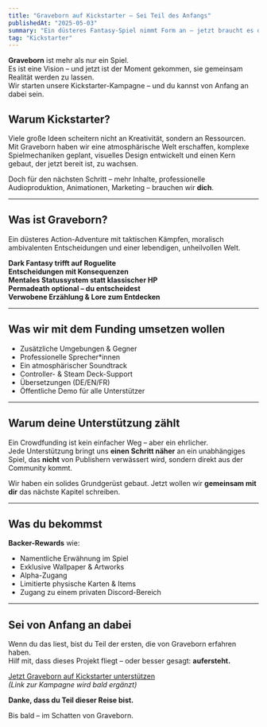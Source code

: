 ```yaml
---
title: "Graveborn auf Kickstarter – Sei Teil des Anfangs"
publishedAt: "2025-05-03"
summary: "Ein düsteres Fantasy-Spiel nimmt Form an – jetzt braucht es deine Unterstützung, um Wirklichkeit zu werden."
tag: "Kickstarter"
---
```


**Graveborn** ist mehr als nur ein Spiel.  
Es ist eine Vision – und jetzt ist der Moment gekommen, sie gemeinsam Realität werden zu lassen.  
Wir starten unsere Kickstarter-Kampagne – und du kannst von Anfang an dabei sein.

## Warum Kickstarter?

Viele große Ideen scheitern nicht an Kreativität, sondern an Ressourcen.  
Mit Graveborn haben wir eine atmosphärische Welt erschaffen, komplexe Spielmechaniken geplant, visuelles Design entwickelt und einen Kern gebaut, der jetzt bereit ist, zu wachsen.

Doch für den nächsten Schritt – mehr Inhalte, professionelle Audioproduktion, Animationen, Marketing – brauchen wir **dich**.

---

## Was ist Graveborn?

Ein düsteres Action-Adventure mit taktischen Kämpfen, moralisch ambivalenten Entscheidungen und einer lebendigen, unheilvollen Welt.

**Dark Fantasy trifft auf Roguelite**  
**Entscheidungen mit Konsequenzen**  
**Mentales Statussystem statt klassischer HP**  
**Permadeath optional – du entscheidest**  
**Verwobene Erzählung & Lore zum Entdecken**

---

## Was wir mit dem Funding umsetzen wollen

- Zusätzliche Umgebungen & Gegner
- Professionelle Sprecher*innen
- Ein atmosphärischer Soundtrack
- Controller- & Steam Deck-Support
- Übersetzungen (DE/EN/FR)
- Öffentliche Demo für alle Unterstützer

---

## Warum deine Unterstützung zählt

Ein Crowdfunding ist kein einfacher Weg – aber ein ehrlicher.  
Jede Unterstützung bringt uns **einen Schritt näher** an ein unabhängiges Spiel, das **nicht** von Publishern verwässert wird, sondern direkt aus der Community kommt.

Wir haben ein solides Grundgerüst gebaut. Jetzt wollen wir **gemeinsam mit dir** das nächste Kapitel schreiben.

---

## Was du bekommst

**Backer-Rewards** wie:

- Namentliche Erwähnung im Spiel
- Exklusive Wallpaper & Artworks
- Alpha-Zugang
- Limitierte physische Karten & Items
- Zugang zu einem privaten Discord-Bereich

---

## Sei von Anfang an dabei

Wenn du das liest, bist du Teil der ersten, die von Graveborn erfahren haben.  
Hilf mit, dass dieses Projekt fliegt – oder besser gesagt: **aufersteht.**

[Jetzt Graveborn auf Kickstarter unterstützen](#)  
*(Link zur Kampagne wird bald ergänzt)*

**Danke, dass du Teil dieser Reise bist.**

Bis bald – im Schatten von Graveborn.
